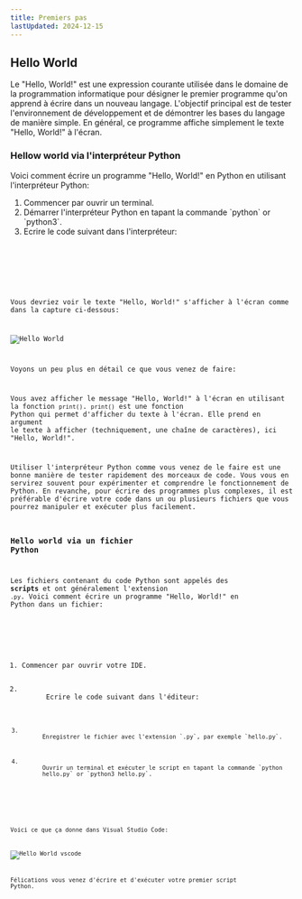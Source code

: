 ```yaml
---
title: Premiers pas
lastUpdated: 2024-12-15
---
```



## Hello World

Le "Hello, World!" est une expression courante utilisée dans le domaine de la programmation informatique pour désigner le premier programme qu'on apprend à écrire dans un nouveau langage.
L'objectif principal est de tester l'environnement de développement et de démontrer les bases du langage de manière simple. En général, ce programme affiche simplement le texte "Hello, World!" à l'écran.

### Hellow world via l'interpréteur Python

Voici comment écrire un programme "Hello, World!" en Python en utilisant l'interpréteur Python:

<Steps>
  <ol>
    <li>Commencer par ouvrir un terminal.</li>
    <li>
      Démarrer l'interpréteur Python en tapant la commande `python` or
      `python3`.
    </li>
    <li>
      Ecrire le code suivant dans l'interpréteur:
      <Code code={`print("Hello, World!")`} lang="py" />
    </li>
  </ol>
</Steps>

Vous devriez voir le texte "Hello, World!" s'afficher à l'écran comme dans la capture ci-dessous:

![Hello World](./img/hello-world-interpreter.png)

Voyons un peu plus en détail ce que vous venez de faire:

Vous avez afficher le message "Hello, World!" à l'écran en utilisant la fonction `print()`.
`print()` est une fonction Python qui permet d'afficher du texte à l'écran. Elle prend en argument le texte à afficher (techniquement, une chaîne de caractères), ici "Hello, World!".

Utiliser l'interpréteur Python comme vous venez de le faire est une bonne manière de tester rapidement des morceaux de code.
Vous vous en servirez souvent pour expérimenter et comprendre le fonctionnement de Python. En revanche, pour écrire des programmes plus complexes, il est préférable d'écrire votre code dans un ou plusieurs fichiers que vous pourrez
manipuler et exécuter plus facilement.

### Hello world via un fichier Python

Les fichiers contenant du code Python sont appelés des **scripts** et ont généralement l'extension `.py`.
Voici comment écrire un programme "Hello, World!" en Python dans un fichier:

<Steps>
  <ol>
    <li>Commencer par ouvrir votre IDE.</li>
    <li>
      Ecrire le code suivant dans l'éditeur:
      <Code code={`print("Hello, World!")`} lang="py" title="hello.py" />
    </li>
    <li>
      Enregistrer le fichier avec l'extension `.py`, par exemple `hello.py`.
    </li>
    <li>
      Ouvrir un terminal et exécuter le script en tapant la commande `python
      hello.py` or `python3 hello.py`.
    </li>
  </ol>
</Steps>

Voici ce que ça donne dans Visual Studio Code:

![Hello World vscode](./img/hello-world-vscode.png)

Félications vous venez d'écrire et d'exécuter votre premier script Python.
